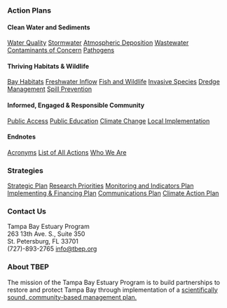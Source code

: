 ::: {#action-plans .fullwidth-footer}
### Action Plans

::: {.footer-menu}

#### Clean Water and Sediments
[Water Quality](../water/wq1.html)
[Stormwater](../water/sw1.html)
[Atmospheric Deposition](../water/ad1.html)
[Wastewater](../water/ww1.html)
[Contaminants of Concern](../water/coc1.html)
[Pathogens](../water/ph2.html)

#### Thriving Habitats & Wildlife
[Bay Habitats](../wildlife/bh1.html)
[Freshwater Inflow](../wildlife/fi1.html)
[Fish and Wildlife](../wildlife/fw1.html)
[Invasive Species](../wildlife/is2.html)
[Dredge Management](../wildlife/dr1.html)
[Spill Prevention](../wildlife/sp1.html)

#### Informed, Engaged & Responsible Community
[Public Access](../communities/pa1.html)
[Public Education](../communities/pe1.html)
[Climate Change](../communities/cc1.html)
[Local Implementation](../communities/li1.html)

#### Endnotes
[Acronyms](https://tbep.org)
[List of All Actions](https://tbep.org)
[Who We Are](https://tbep.org/about-tbep/who-we-are/)
:::
:::

::: {#strategies .fullwidth-footer}
### Strategies

::: {.footer-menu}

[Strategic Plan](https://drive.google.com/file/d/11xohuoaHDxNHRqgXoOHdI37FpWvac_rn/view)
[Research Priorities](https://drive.google.com/file/d/1j-PO6qdOj_bYcBoPFDNnrO1_lghQZ7e_/view?usp=sharing)
[Monitoring and Indicators Plan](https://drive.google.com/file/d/1H8_zpDT56m6fEGDlRNbRRoE3-tHYF7lH/view)
[Implementing & Financing Plan](https://tbep.org)
[Communications Plan](https://drive.google.com/file/d/11HmGMEZ4NGRH23MPfFgUCVoI-5BRv9bw/view)
[Climate Action Plan](https://drive.google.com/file/d/1Sc4l2D4s7kZF-7vmbCZUp4-BHwu_24Eq/view?usp=drive_link)
:::
:::

::: {#about .fullwidth-footer}
::: {.footer-menu}
### Contact Us
Tampa Bay Estuary Program  
263 13th Ave. S., Suite 350  
St. Petersburg, FL 33701  
(727)-893-2765
[info@tbep.org](mailto:info@tbep.org)

### About TBEP

The mission of the Tampa Bay Estuary Program is to build partnerships to restore and protect Tampa Bay through implementation of a 
[scientifically sound, community-based management plan.](https://tbep.org/about-tbep/)
:::
:::
